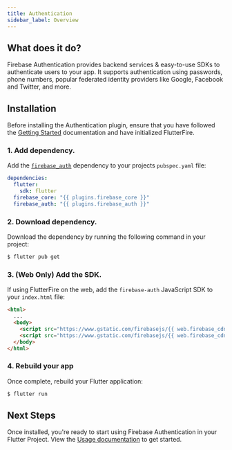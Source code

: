 ```yaml
---
title: Authentication
sidebar_label: Overview
---
```


## What does it do?

Firebase Authentication provides backend services & easy-to-use SDKs to authenticate users to your app.
It supports authentication using passwords, phone numbers, popular federated identity providers like Google, Facebook
and Twitter, and more.

<YouTube id="8sGY55yxicA" />

## Installation

Before installing the Authentication plugin, ensure that you have followed the [Getting Started](overview.mdx) documentation
and have initialized FlutterFire.

### 1. Add dependency.

Add the [`firebase_auth`](https://pub.dartlang.org/packages/firebase_auth) dependency to your projects `pubspec.yaml` file:

```yaml {5} title="pubspec.yaml"
dependencies:
  flutter:
    sdk: flutter
  firebase_core: "{{ plugins.firebase_core }}"
  firebase_auth: "{{ plugins.firebase_auth }}"
```

### 2. Download dependency.

Download the dependency by running the following command in your project:

```bash
$ flutter pub get
```

### 3. (Web Only) Add the SDK.

If using FlutterFire on the web, add the `firebase-auth` JavaScript SDK to your `index.html` file:

```html {5} title="web/index.html"
<html>
  ...
  <body>
    <script src="https://www.gstatic.com/firebasejs/{{ web.firebase_cdn }}/firebase-app.js"></script>
    <script src="https://www.gstatic.com/firebasejs/{{ web.firebase_cdn }}/firebase-auth.js"></script>
  </body>
</html>
```

### 4. Rebuild your app

Once complete, rebuild your Flutter application:

```bash
$ flutter run
```

## Next Steps

Once installed, you're ready to start using Firebase Authentication in your Flutter Project. View the
[Usage documentation](auth/usage) to get started.
